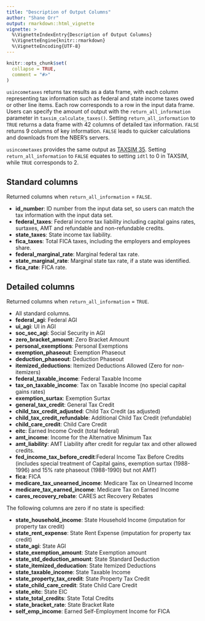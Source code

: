 ```yaml
---
title: "Description of Output Columns"
author: "Shane Orr"
output: rmarkdown::html_vignette
vignette: >
  %\VignetteIndexEntry{Description of Output Columns}
  %\VignetteEngine{knitr::rmarkdown}
  %\VignetteEncoding{UTF-8}
---
```


```r
knitr::opts_chunk$set(
  collapse = TRUE,
  comment = "#>"
)
```

`usincometaxes` returns tax results as a data frame, with each column representing tax information such as 
federal and state income taxes owed or other line items. Each row corresponds to a row in the input data frame. 
Users can specify the amount of output with the `return_all_information` parameter in `taxsim_calculate_taxes()`. 
Setting `return_all_information` to `TRUE` returns a data frame with 42 columns of detailed tax information. 
`FALSE` returns 9 columns of key information. `FALSE` leads to quicker calculations and downloads from the NBER's servers. 

`usincometaxes` provides the same output as [TAXSIM 35](http://taxsim.nber.org/taxsim35/). 
Setting `return_all_information` to `FALSE` equates to setting `idtl` to 0 in TAXSIM, while `TRUE` corresponds to 2.

## Standard columns

Returned columns when `return_all_information` = `FALSE`.

* **id_number**: ID number from the input data set, so users can match the tax information
    with the input data set.
* **federal_taxes**: Federal income tax liability including capital gains rates, surtaxes, AMT and 
    refundable and non-refundable credits.
* **state_taxes**: State income tax liability.
* **fica_taxes**: Total FICA taxes, including the employers and employees share.
* **federal_marginal_rate**: Marginal federal tax rate.
* **state_marginal_rate**: Marginal state tax rate, if a state was identified.
* **fica_rate**: FICA rate.

## Detailed columns

Returned columns when `return_all_information` = `TRUE`.

* All standard columns.
<br>
* **federal_agi**: Federal AGI
* **ui_agi**: UI in AGI
* **soc_sec_agi**: Social Security in AGI
* **zero_bracket_amount**: Zero Bracket Amount
* **personal_exemptions**: Personal Exemptions
* **exemption_phaseout**: Exemption Phaseout
* **deduction_phaseout**: Deduction Phaseout
* **itemized_deductions**: Itemized Deductions Allowed (Zero for non-itemizers)
* **federal_taxable_income**: Federal Taxable Income
* **tax_on_taxable_income**: Tax on Taxable Income (no special capital gains rates)
* **exemption_surtax**: Exemption Surtax
* **general_tax_credit**: General Tax Credit
* **child_tax_credit_adjusted**: Child Tax Credit (as adjusted)
* **child_tax_credit_refundable**: Additional Child Tax Credit (refundable)
* **child_care_credit**: Child Care Credit
* **eitc**: Earned Income Credit (total federal)
* **amt_income**: Income for the Alternative Minimum Tax
* **amt_liability**: AMT Liability after credit for regular tax and other allowed credits.
* **fed_income_tax_before_credit**:Federal Income Tax Before Credits (includes special treatment of Capital gains, 
    exemption surtax (1988-1996) and 15% rate phaseout (1988-1990) but not AMT)
* **fica**: FICA
* **medicare_tax_unearned_income**: Medicare Tax on Unearned Income
* **medicare_tax_earned_income**: Medicare Tax on Earned Income
* **cares_recovery_rebate**: CARES act Recovery Rebates

The following columns are zero if no state is specified:

* **state_household_income**: State Household Income (imputation for property tax credit)
* **state_rent_expense**: State Rent Expense (imputation for property tax credit)
* **state_agi**: State AGI
* **state_exemption_amount**: State Exemption amount
* **state_std_deduction_amount**: State Standard Deduction
* **state_itemized_deducation**: State Itemized Deductions
* **state_taxable_income**: State Taxable Income
* **state_property_tax_credit**: State Property Tax Credit
* **state_child_care_credit**: State Child Care Credit
* **state_eitc**: State EIC
* **state_total_credits**: State Total Credits
* **state_bracket_rate**: State Bracket Rate
* **self_emp_income**: Earned Self-Employment Income for FICA
